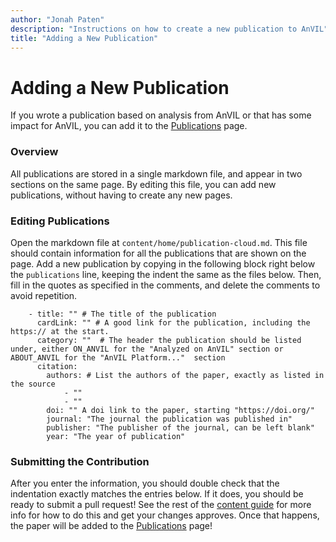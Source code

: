 ```yaml
---
author: "Jonah Paten"
description: "Instructions on how to create a new publication to AnVIL"
title: "Adding a New Publication"
---
```


# Adding a New Publication

If you wrote a publication based on analysis from AnVIL or that has some impact for AnVIL, you can add it to the [Publications](/overview/publications) page.

### Overview

All publications are stored in a single markdown file, and appear in two sections on the same page. By editing this file, you can add new publications, without having to create any new pages.

### Editing Publications

Open the markdown file at `content/home/publication-cloud.md`. This file should contain information for
all the publications that are shown on the page. Add a new publication by copying in the following block right below the
`publications` line, keeping the indent the same as the files below. Then, fill in the quotes as specified in the comments, and delete the comments to avoid repetition.

```
    - title: "" # The title of the publication
      cardLink: "" # A good link for the publication, including the https:// at the start.
      category: ""  # The header the publication should be listed under, either ON_ANVIL for the "Analyzed on AnVIL" section or ABOUT_ANVIL for the "AnVIL Platform..."  section
      citation:
        authors: # List the authors of the paper, exactly as listed in the source
            - ""
            - ""
        doi: "" A doi link to the paper, starting "https://doi.org/"
        journal: "The journal the publication was published in"
        publisher: "The publisher of the journal, can be left blank"
        year: "The year of publication"
```

### Submitting the Contribution

After you enter the information, you should double check that the indentation exactly matches the entries below.
If it does, you should be ready to submit a pull request!
See the rest of the [content guide](/guides/) for more info for how to do this and get your changes approves. Once that happens,
the paper will be added to the [Publications](/overview/publications) page!
